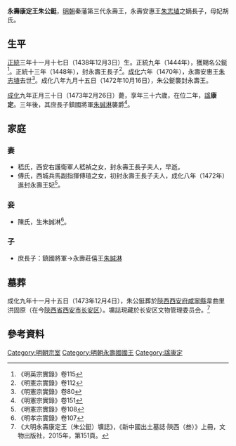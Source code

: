 {{東亞男性歷史人物
| 名稱=永壽康定王朱公鋌 
| 身份=明朝宗室<br>秦藩永壽王
| 姓=朱
| 名=公鋌
| 字=
| 封爵=[[郡王|郡王]]
| 封號=永壽
| 封地=[[西安|西安]]
| 乳名=
| 小字=
| 别號=
| 其他名號=
| 出生年=1438年
| 逝世年=1473年
| 諡號=康定
| 墳墓=
| 父親=永壽安惠王[[朱志埴|朱志埴]]
| 母親=胡氏
| 元配=傅氏
| 繼室=
| 側室=
| 元配之父=
| 元配之母=
| 繼室之父=
| 繼室之母=
| 嫡兄弟=
| 嫡姊妹=
| 庶兄弟=
| 庶姊妹=
| 同胞兄弟=
| 同胞姊妹=
| 異母兄弟=
| 異母姊妹=
| 嫡子=永壽莊僖王[[朱誠淋|朱誠淋]]
| 嫡女=
| 庶子=
| 庶女=
| 注釋=
|}}

'''永壽康定王朱公鋌'''{{BD|1438年|12月3日|1473年|2月26日|catIdx=Z朱}}，[[明朝|明朝]]秦藩第三代永壽王，永壽安惠王[[朱志埴|朱志埴]]之嫡長子，母妃胡氏。

==生平==
[[正统_(年号)|正統]]三年十一月十七日（1438年12月3日）生。正統九年（1444年），獲賜名公鋌<ref>《明英宗實錄》卷115</ref>。正統十三年（1448年），封永壽王長子<ref>《明憲宗實錄》卷112</ref>。[[成化|成化]]六年（1470年），永壽安惠王[[朱志埴|朱志埴]]去世<ref>《明憲宗實錄》卷80</ref>。成化八年九月十五日（1472年10月16日），朱公鋌襲封永壽王。

[[成化|成化]]九年正月三十日（1473年2月26日）薨，享年三十六歲，在位二年，[[諡|諡]]'''康定'''。三年後，其庶長子鎮國將軍[[朱誠淋|朱誠淋]]襲爵<ref>《明憲宗實錄》卷151</ref>。

== 家庭 ==
===妻===
*嵇氏，西安右護衛軍人嵇禎之女，封永壽王長子夫人，早逝。
*傅氏，西城兵馬副指揮傅瑄之女，初封永壽王長子夫人，成化八年（1472年）進封永壽王妃<ref>《明憲宗實錄》卷108</ref>。

===妾===
*陳氏，生朱誠淋<ref>《明孝宗實錄》卷107</ref>。

===子===
*庶長子：鎮國將軍→永壽莊僖王[[朱誠淋|朱誠淋]]

==墓葬==
成化九年十一月十五日（1473年12月4日），朱公鋌葬於[[陝西等處承宣布政使司|陝西]][[西安府|西安府]][[咸宁县_(唐朝)|咸寧縣]]韋曲里洪固原（在今[[陝西省|陝西省]][[西安市|西安市]][[长安区_(西安市)|长安区]]）。壙誌現藏於长安区文物管理委员会。<ref>《大明永壽康定王（朱公鋌）壙誌》，《新中國出土墓誌·陝西（叁）》上冊，文物出版社，2015年，第151頁。</ref>
{{Quotation|
　　大明永壽康定王壙誌<br>
　　王諱公鋌，永壽安惠王嫡長子，母妃胡氏。正<br>
　　統三年十一月十七日建生。成化八年九月<br>
　　十五日，襲封為永壽王。成化九年正月三十<br>
　　日，以疾薨，享年三十有六。夫人嵇氏，西安右<br>
　　護衛軍人禎之女，早逝。再娶妃傅氏，西城兵<br>
　　馬副指揮瑄之女。子庶生子女三人：長曰誠<br>
　　淋；次女二人，皆未<br>
命名。<br>
上聞訃，哀悼，輟視朝一日，遣官諭祭，特謚曰康定，<br>
命有司營喪葬如制。在亰<br>
　親王及文武官，皆致祭焉。以成化九年十一月<br>
　　十五日，葬咸寧縣洪固原。嗚呼！惟王生長<br>
　宗室，為國藩輔，茂膺封爵，富貴兼隆。終-{于}-正寢，<br>
　　夫何憾焉。用述梗㮣，刻諸墓石，垂扵不朽-{云}-。<br>
　　成化九年歲次癸巳十一月十五日。
}}

== 參考資料 ==
{{reflist|3}}

{{s-start}}
{{s-before|安惠王[[朱志埴|朱志埴]]}}
{{s-ttl|title=[[明朝藩王列表_(秦王系)#永壽國|明永壽國國王]]|years=1472年－1473年}}
{{s-aft|after=子莊僖王[[朱誠淋|朱誠淋]]}}
{{end}}

[[Category:明朝宗室|Category:明朝宗室]]
[[Category:明朝永壽國國王|Category:明朝永壽國國王]]
[[Category:諡康定|Category:諡康定]]